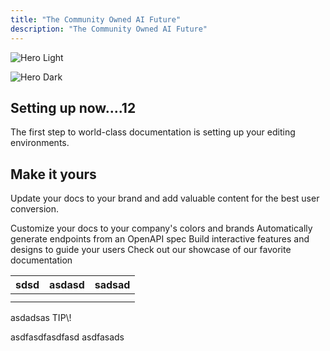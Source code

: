 ```yaml
---
title: "The Community Owned AI Future"
description: "The Community Owned AI Future"
---
```


<img
  className="block dark:hidden"
  src="/images/LAMhero.png"
  alt="Hero Light"
/>

<img
  className="hidden dark:block"
  src="/LAMhero.png"
  alt="Hero Dark"
  title={true}
/>

## Setting up now....12

The first step to world-class documentation is setting up your editing environments.

## Make it yours

Update your docs to your brand and add valuable content for the best user conversion.

<CardGroup cols={2}>
  <Card title="Customize Style" icon="palette" href="https://mintlify.com/docs/settings/global">
    Customize your docs to your company's colors and brands
  </Card>
  <Card title="Reference APIs" icon="code" href="https://mintlify.com/docs/api-playground/openapi">
    Automatically generate endpoints from an OpenAPI spec
  </Card>
  <Card title="Add Components" icon="screwdriver-wrench" href="https://mintlify.com/docs/content/components/accordions">
    Build interactive features and designs to guide your users
  </Card>
  <Card title="Get Inspiration" icon="stars" href="https://mintlify.com/customers">
    Check out our showcase of our favorite documentation
  </Card>
</CardGroup>

| sdsd | asdasd | sadsad |
| ---- | ------ | ------ |
|      |        |        |
|      |        |        |

<Tip>
  asdadsas TIP\!
</Tip>

<Tooltip tip="">asdfasdfasdfasd</Tooltip> asdfasads